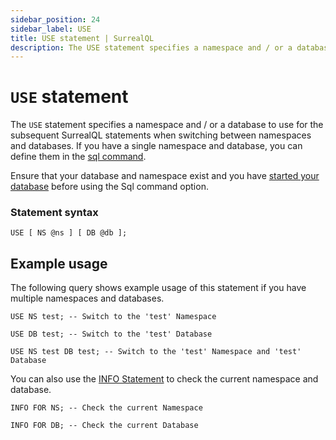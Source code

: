 ```yaml
---
sidebar_position: 24
sidebar_label: USE
title: USE statement | SurrealQL
description: The USE statement specifies a namespace and / or a database to use for the subsequent SurrealQL statements when switching between namespaces and databases.
---
```


# `USE` statement

The `USE` statement specifies a namespace and / or a database to use for the subsequent SurrealQL statements when switching between namespaces and databases. If you have a single namespace and database, you can define them in the [sql command](/docs/surrealdb/2.x/cli/sql#example-usage). 

Ensure that your database and namespace exist and you have [started your database](/docs/surrealdb/2.x/cli/start) before using the Sql command option.


### Statement syntax

```surql title="SurrealQL Syntax"
USE [ NS @ns ] [ DB @db ];
```

## Example usage

The following query shows example usage of this statement if you have multiple namespaces and databases.

```surql
USE NS test; -- Switch to the 'test' Namespace
```
```surql
USE DB test; -- Switch to the 'test' Database
```
```surql
USE NS test DB test; -- Switch to the 'test' Namespace and 'test' Database
```

You can also use the [INFO Statement](/docs/surrealdb/2.x/surrealql/statements/info) to check the current namespace and database.

```surql
INFO FOR NS; -- Check the current Namespace
```
```surql
INFO FOR DB; -- Check the current Database
```
